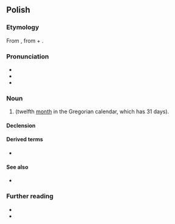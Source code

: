 {{also|Grudzień}}
==Polish==
{{wp|lang=pl}}

===Etymology===
From {{inh|pl|sla-pro|*grudьnъ}}, from {{m|sla-pro|*gruda||heap, lump}} + {{m|sla-pro|*-ьnъ}}.

===Pronunciation===
* {{pl-IPA}}
* {{audio|pl|pl-grudzień.ogg|audio}}
* {{rhymes|pl|ud͡ʑɛɲ}}

===Noun===
{{pl-noun|m-in}}

# {{l|en|December}} (twelfth [[month]] in the Gregorian calendar, which has 31 days).

====Declension====
{{pl-decl-noun-m-in|grud|ni|noms=grudzień|gens=grudnia|genp=grudni/grudniów}}

====Derived terms====
* {{q|adjective}} {{l|pl|grudniowy}}

====See also====
* {{list:Gregorian calendar months/pl}}

===Further reading===
* {{R:pl:WSJP}}
* {{R:PWN}}

{{c|pl|Months|Gregorian calendar months}}